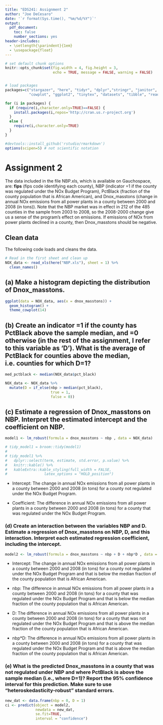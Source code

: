 ```yaml
---
title: "EDS241: Assignment 2"
author: "Joe DeCesaro"
date: '`r format(Sys.time(), "%m/%d/%Y")`'
output: 
  pdf_document:
    toc: false
    number_sections: yes
header-includes:
  - \setlength{\parindent}{1em}
  - \usepackage{float}
--- 
```

  
``` r

# set default chunk options
knitr::opts_chunk$set(fig.width = 4, fig.height = 3, 
                      echo = TRUE, message = FALSE, warning = FALSE)


# load packages
packages=c("stargazer", "here", "tidyr", "dplyr","stringr", "janitor", 
           "cowplot", "ggplot2", "tinytex", "datasets", "tibble", "readxl", "estimatr", "car", "broom", "kableExtra")

for (i in packages) {
  if (require(i,character.only=TRUE)==FALSE) {
    install.packages(i,repos='http://cran.us.r-project.org')
  }
  else {
    require(i,character.only=TRUE)
  }
}

#devtools::install_github('rstudio/rmarkdown')
options(scipen=5) # not scientific notation


```

# Assignment 2

The data included in the file NBP.xls, which is available on Gauchospace, are: **fips** (fips code identifying each county), NBP (indicator =1 if the county was regulated under the NOx Budget Program), PctBlack (fraction of the county population that is African American), and Dnox_masstons (change in annual NOx emissions from all power plants in a county between 2000 and 2008 (in tons)). Note that the NBP market was in effect in 212 of the 485 counties in the sample from 2003 to 2008, so the 2008-2000 change give us a sense of the program’s effect on emissions. If emissions of NOx from power plants declined in a county, then Dnox_masstons should be negative.

## Clean data
\noindent The following code loads and cleans the data.

```r
# Read in the first sheet and clean up
NOX_data <- read_xls(here("NBP.xls"), sheet = 1) %>% 
  clean_names() 

```

## (a) Make a histogram depicting the distribution of Dnox_masstons.
```r
ggplot(data = NOX_data, aes(x = dnox_masstons)) +
  geom_histogram() +
  theme_cowplot(14) 
```

## (b) Create an indicator =1 if the county has PctBlack above the sample median, and =0 otherwise (in the rest of the assignment, I refer to this variable as ‘D’). What is the average of PctBlack for counties above the median, i.e. counties for which D=1?
```r
med_pctblack <- median(NOX_data$pct_black)

NOX_data <- NOX_data %>% 
  mutate(D = if_else(nbp > median(pct_black), 
                     true = 1, 
                     false = 0))
```


## (c) Estimate a regression of Dnox_masstons on NBP. Interpret the estimated intercept and the coefficient on NBP.
```r
model1 <- lm_robust(formula = dnox_masstons ~ nbp , data = NOX_data)

# tidy_model1 = broom::tidy(model1)
# 
# tidy_model1 %>%
#   dplyr::select(term, estimate, std.error, p.value) %>% 
#   knitr::kable() %>% 
#   kableExtra::kable_styling(full_width = FALSE, 
#                 latex_options = "HOLD_position")
```

- Intercept: The change in annual NOx emissions from all power plants in a county between 2000 and 2008 (in tons) for a county not regulated under the NOx Budget Program.

- Coefficient: The difference in annual NOx emissions from all power plants in a county between 2000 and 2008 (in tons) for a county that was regulated under the NOx Budget Program.

### (d) Create an interaction between the variables NBP and D. Estimate a regression of Dnox_masstons on NBP, D, and this interaction. Interpret each estimated regression coefficient, including the intercept.

```r
model2 <- lm_robust(formula = dnox_masstons ~ nbp + D + nbp*D , data = NOX_data)
```

- Intercept: The change in annual NOx emissions from all power plants in a county between 2000 and 2008 (in tons) for a county not regulated under the NOx Budget Program and that is below the median fraction of the county population that is African American.

- nbp: The difference in annual NOx emissions from all power plants in a county between 2000 and 2008 (in tons) for a county that was regulated under the NOx Budget Program and that is below the median fraction of the county population that is African American.

- D: The difference in annual NOx emissions from all power plants in a county between 2000 and 2008 (in tons) for a county that was not regulated under the NOx Budget Program and that is above the median fraction of the county population that is African American.

- nbp*D: The difference in annual NOx emissions from all power plants in a county between 2000 and 2008 (in tons) for a county that was regulated under the NOx Budget Program and that is above the median fraction of the county population that is African American.

### (e) What is the predicted Dnox_masstons in a county that was not regulated under NBP and where PctBlack is above the sample median (i.e., where D=1)? Report the 95% confidence interval for this prediction. Make sure to use “heteroskedasticity-robust” standard errors.
```r
new_dat <- data.frame(nbp = 0, D = 1)
ci <- predict(object = model2, 
              newdata = new_dat, 
              se.fit=TRUE, 
              interval = "confidence")
```

